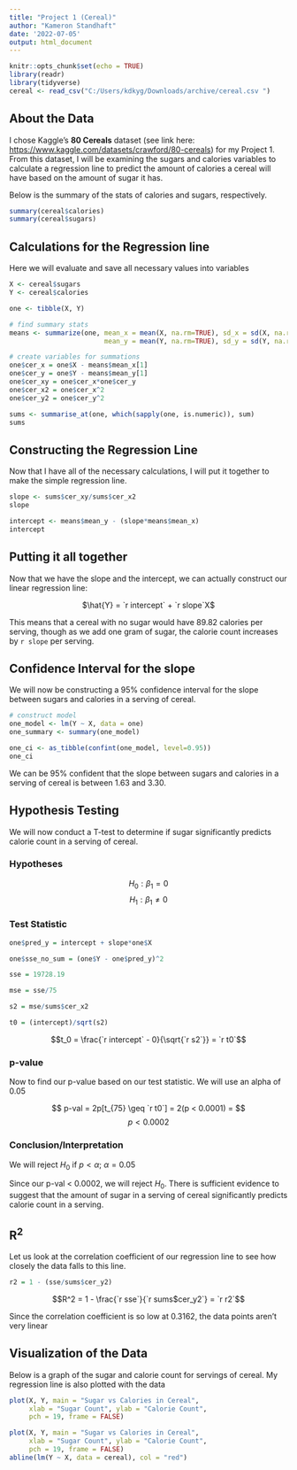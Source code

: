 ---
title: "Project 1 (Cereal)"
author: "Kameron Standhaft"
date: '2022-07-05'
output: html_document
---

```{r setup, include=FALSE}
knitr::opts_chunk$set(echo = TRUE)
library(readr)
library(tidyverse)
cereal <- read_csv("C:/Users/kdkyg/Downloads/archive/cereal.csv ")
```

## About the Data

I chose Kaggle's **80 Cereals** dataset (see link here: <https://www.kaggle.com/datasets/crawford/80-cereals>) for my Project 1.  From this dataset, I will be examining the sugars and calories variables to calculate a regression line to predict the amount of calories a cereal will have based on the amount of sugar it has.

Below is the summary of the stats of calories and sugars, respectively.

```{r cereal}
summary(cereal$calories)
summary(cereal$sugars)
```

## Calculations for the Regression line

Here we will evaluate and save all necessary values into variables

```{r calculations}
X <- cereal$sugars
Y <- cereal$calories

one <- tibble(X, Y)

# find summary stats
means <- summarize(one, mean_x = mean(X, na.rm=TRUE), sd_x = sd(X, na.rm=TRUE), 
                        mean_y = mean(Y, na.rm=TRUE), sd_y = sd(Y, na.rm=TRUE))

# create variables for summations
one$cer_x = one$X - means$mean_x[1]
one$cer_y = one$Y - means$mean_y[1]
one$cer_xy = one$cer_x*one$cer_y
one$cer_x2 = one$cer_x^2
one$cer_y2 = one$cer_y^2

sums <- summarise_at(one, which(sapply(one, is.numeric)), sum)
sums

```

## Constructing the Regression Line

Now that I have all of the necessary calculations, I will put it together to make the simple regression line.

```{r regression}
slope <- sums$cer_xy/sums$cer_x2
slope

intercept <- means$mean_y - (slope*means$mean_x)
intercept
```

## Putting it all together

Now that we have the slope and the intercept, we can actually construct our linear regression line:

<center>

 $\hat{Y} = `r intercept` + `r slope`X$

</center>

This means that a cereal with no sugar would have 89.82 calories per serving, though as we add one gram of sugar, the calorie count increases by `r slope` per serving.

## Confidence Interval for the slope

We will now be constructing a 95% confidence interval for the slope between sugars and calories in a serving of cereal.

```{r ci}
# construct model
one_model <- lm(Y ~ X, data = one)
one_summary <- summary(one_model)

one_ci <- as_tibble(confint(one_model, level=0.95))
one_ci
```

We can be 95% confident that the slope between sugars and calories in a serving of cereal is between 1.63 and 3.30.  

## Hypothesis Testing

We will now conduct a T-test to determine if sugar significantly predicts calorie count in a serving of cereal.

### Hypotheses

$$H_0: \beta_{1}=0$$
$$H_1: \beta_{1} \neq 0$$

### Test Statistic

```{r test_stat}
one$pred_y = intercept + slope*one$X

one$sse_no_sum = (one$Y - one$pred_y)^2

sse = 19728.19

mse = sse/75

s2 = mse/sums$cer_x2

t0 = (intercept)/sqrt(s2)

```

$$t_0 = \frac{`r intercept` - 0}{\sqrt{`r s2`}} = `r t0`$$

### p-value

Now to find our p-value based on our test statistic. We will use an alpha of 0.05

$$ p-val = 2p[t_{75} \geq `r t0`] = 2(p < 0.0001) = $$
$$ p < 0.0002 $$



### Conclusion/Interpretation

We will reject $H_0$ if $p < \alpha$; $\alpha = 0.05$

Since our p-val < 0.0002, we will reject $H_0$.  There is sufficient evidence to suggest that the amount of sugar in a serving of cereal significantly predicts calorie count in a serving.

## R^2^

Let us look at the correlation coefficient of our regression line to see how closely the data falls to this line.

```{r r2}
r2 = 1 - (sse/sums$cer_y2)


```

$$R^2 = 1 - \frac{`r sse`}{`r sums$cer_y2`} = `r r2`$$

Since the correlation coefficient is so low at 0.3162, the data points aren't very linear

## Visualization of the Data

Below is a graph of the sugar and calorie count for servings of cereal.  My regression line is also plotted with the data

```{r vis}
plot(X, Y, main = "Sugar vs Calories in Cereal",
     xlab = "Sugar Count", ylab = "Calorie Count",
     pch = 19, frame = FALSE)

plot(X, Y, main = "Sugar vs Calories in Cereal",
     xlab = "Sugar Count", ylab = "Calorie Count",
     pch = 19, frame = FALSE)
abline(lm(Y ~ X, data = cereal), col = "red")



```


